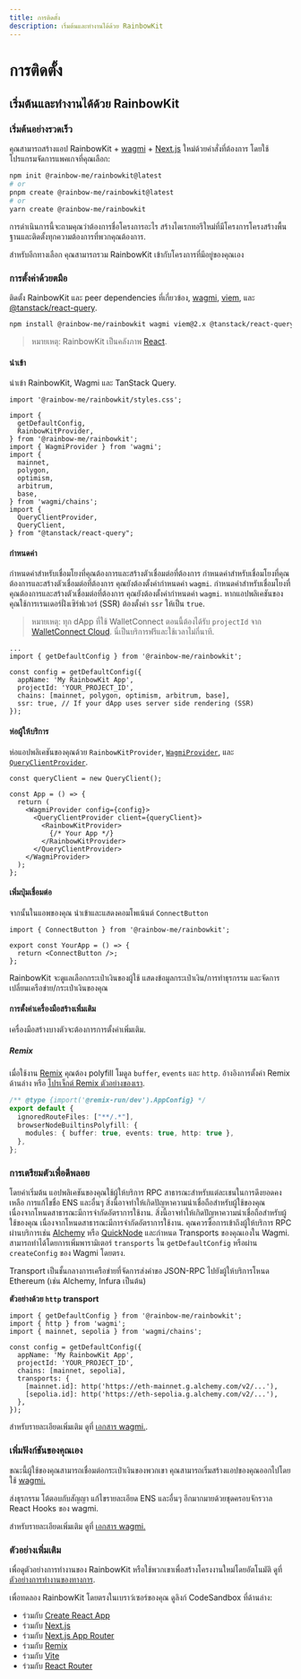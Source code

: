 ```yaml
---
title: การติดตั้ง
description: เริ่มต้นและทำงานได้ด้วย RainbowKit
---
```


# การติดตั้ง

## เริ่มต้นและทำงานได้ด้วย RainbowKit

### เริ่มต้นอย่างรวดเร็ว

คุณสามารถสร้างแอป RainbowKit + [wagmi](https://wagmi.sh) + [Next.js](https://nextjs.org) ใหม่ด้วยคำสั่งที่ต้องการ โดยใช้โปรแกรมจัดการแพคเกจที่คุณเลือก:

```bash
npm init @rainbow-me/rainbowkit@latest
# or
pnpm create @rainbow-me/rainbowkit@latest
# or
yarn create @rainbow-me/rainbowkit
```

การดำเนินการนี้จะถามคุณว่าต้องการชื่อโครงการอะไร สร้างไดเรกทอรีใหม่ที่มีโครงการโครงสร้างพื้นฐานและติดตั้งทุกความต้องการที่พวกคุณต้องการ.

สำหรับอีกทางเลือก คุณสามารถรวม RainbowKit เข้ากับโครงการที่มีอยู่ของคุณเอง

### การตั้งค่าด้วยตมือ

ติดตั้ง RainbowKit และ peer dependencies ที่เกี่ยวข้อง, [wagmi](https://wagmi.sh/), [viem](https://viem.sh), และ [@tanstack/react-query](https://tanstack.com/query/v5).

```bash
npm install @rainbow-me/rainbowkit wagmi viem@2.x @tanstack/react-query
```

> หมายเหตุ: RainbowKit เป็นคลังภาพ [React](https://reactjs.org/).

#### นำเข้า

นำเข้า RainbowKit, Wagmi และ TanStack Query.

```tsx
import '@rainbow-me/rainbowkit/styles.css';

import {
  getDefaultConfig,
  RainbowKitProvider,
} from '@rainbow-me/rainbowkit';
import { WagmiProvider } from 'wagmi';
import {
  mainnet,
  polygon,
  optimism,
  arbitrum,
  base,
} from 'wagmi/chains';
import {
  QueryClientProvider,
  QueryClient,
} from "@tanstack/react-query";
```

#### กำหนดค่า

กำหนดค่าสำหรับเชื่อมโยงที่คุณต้องการและสร้างตัวเชื่อมต่อที่ต้องการ กำหนดค่าสำหรับเชื่อมโยงที่คุณต้องการและสร้างตัวเชื่อมต่อที่ต้องการ คุณยังต้องตั้งค่ากำหนดค่า `wagmi`. กำหนดค่าสำหรับเชื่อมโยงที่คุณต้องการและสร้างตัวเชื่อมต่อที่ต้องการ คุณยังต้องตั้งค่ากำหนดค่า `wagmi`. หากแอปพลิเคชันของคุณใช้การเรนเดอร์ฝั่งเซิร์ฟเวอร์ (SSR) ต้องตั้งค่า `ssr` ให้เป็น `true`.

> หมายเหตุ: ทุก dApp ที่ใช้ WalletConnect ตอนนี้ต้องได้รับ `projectId` จาก [WalletConnect Cloud](https://cloud.walletconnect.com/). นี่เป็นบริการฟรีและใช้เวลาไม่กี่นาที.

```tsx line=4-99
...
import { getDefaultConfig } from '@rainbow-me/rainbowkit';

const config = getDefaultConfig({
  appName: 'My RainbowKit App',
  projectId: 'YOUR_PROJECT_ID',
  chains: [mainnet, polygon, optimism, arbitrum, base],
  ssr: true, // If your dApp uses server side rendering (SSR)
});
```

#### ห่อผู้ให้บริการ

ห่อแอปพลิเคชันของคุณด้วย `RainbowKitProvider`, [`WagmiProvider`](https://wagmi.sh/react/api/WagmiProvider#wagmiprovider), และ [`QueryClientProvider`](https://tanstack.com/query/v4/docs/framework/react/reference/QueryClientProvider).

```tsx
const queryClient = new QueryClient();

const App = () => {
  return (
    <WagmiProvider config={config}>
      <QueryClientProvider client={queryClient}>
        <RainbowKitProvider>
          {/* Your App */}
        </RainbowKitProvider>
      </QueryClientProvider>
    </WagmiProvider>
  );
};
```

#### เพิ่มปุ่มเชื่อมต่อ

จากนั้นในแอพของคุณ นำเข้าและแสดงคอมโพเน้นต์ `ConnectButton`

```tsx
import { ConnectButton } from '@rainbow-me/rainbowkit';

export const YourApp = () => {
  return <ConnectButton />;
};
```

RainbowKit จะดูแลเลือกกระเป๋าเงินของผู้ใช้ แสดงข้อมูลกระเป๋าเงิน/การทำธุรกรรม และจัดการเปลี่ยนเครือข่าย/กระเป๋าเงินของคุณ

#### การตั้งค่าเครื่องมือสร้างเพิ่มเติม

เครื่องมือสร้างบางตัวจะต้องการการตั้งค่าเพิ่มเติม.

##### Remix

เมื่อใช้งาน [Remix](https://remix.run) คุณต้อง polyfill โมดูล `buffer`, `events` และ `http`. อ้างอิงการตั้งค่า Remix ด้านล่าง หรือ [โปรเจ็กต์ Remix ตัวอย่างของเรา](https://github.com/rainbow-me/rainbowkit/blob/main/examples/with-remix).

```ts
/** @type {import('@remix-run/dev').AppConfig} */
export default {
  ignoredRouteFiles: ["**/.*"],
  browserNodeBuiltinsPolyfill: {
    modules: { buffer: true, events: true, http: true },
  },
};
```

### การเตรียมตัวเพื่อดีพลอย

โดยค่าเริ่มต้น แอปพลิเคชันของคุณใช้ผู้ให้บริการ RPC สาธารณะสำหรับแต่ละเชนในการดึงยอดคงเหลือ การแก้ไขชื่อ ENS และอื่นๆ สิ่งนี้อาจทำให้เกิดปัญหาความน่าเชื่อถือสำหรับผู้ใช้ของคุณ เนื่องจากโหนดสาธารณะมีการจำกัดอัตราการใช้งาน. สิ่งนี้อาจทำให้เกิดปัญหาความน่าเชื่อถือสำหรับผู้ใช้ของคุณ เนื่องจากโหนดสาธารณะมีการจำกัดอัตราการใช้งาน. คุณควรซื้อการเข้าถึงผู้ให้บริการ RPC ผ่านบริการเช่น [Alchemy](https://www.alchemy.com/) หรือ [QuickNode](https://www.quicknode.com/) และกำหนด Transports ของคุณเองใน Wagmi. สามารถทำได้โดยการเพิ่มพารามิเตอร์ `transports` ใน `getDefaultConfig` หรือผ่าน `createConfig` ของ Wagmi โดยตรง.

Transport เป็นชั้นกลางการเครือข่ายที่จัดการส่งคำขอ JSON-RPC ไปยังผู้ให้บริการโหนด Ethereum (เช่น Alchemy, Infura เป็นต้น)

**ตัวอย่างด้วย `http` transport**

```tsx
import { getDefaultConfig } from '@rainbow-me/rainbowkit';
import { http } from 'wagmi';
import { mainnet, sepolia } from 'wagmi/chains';

const config = getDefaultConfig({
  appName: 'My RainbowKit App',
  projectId: 'YOUR_PROJECT_ID',
  chains: [mainnet, sepolia],
  transports: {
    [mainnet.id]: http('https://eth-mainnet.g.alchemy.com/v2/...'),
    [sepolia.id]: http('https://eth-sepolia.g.alchemy.com/v2/...'),
  },
});
```

สำหรับรายละเอียดเพิ่มเติม ดูที่ [เอกสาร wagmi.](https://wagmi.sh/core/api/transports#transports).

### เพิ่มฟังก์ชันของคุณเอง

ขณะนี้ผู้ใช้ของคุณสามารถเชื่อมต่อกระเป๋าเงินของพวกเขา คุณสามารถเริ่มสร้างแอปของคุณออกไปโดยใช้ [wagmi.](https://wagmi.sh)

ส่งธุรกรรม โต้ตอบกับสัญญา แก้ไขรายละเอียด ENS และอื่นๆ อีกมากมายด้วยชุดครอบจักรวาล React Hooks ของ wagmi.

สำหรับรายละเอียดเพิ่มเติม ดูที่ [เอกสาร wagmi.](https://wagmi.sh)

### ตัวอย่างเพิ่มเติม

เพื่อดูตัวอย่างการทำงานของ RainbowKit หรือใช้พวกเขาเพื่อสร้างโครงงานใหม่โดยอัตโนมัติ ดูที่ [ตัวอย่างการทำงานของทางการ](https://github.com/rainbow-me/rainbowkit/tree/main/examples).

เพื่อทดลอง RainbowKit โดยตรงในเบราว์เซอร์ของคุณ ดูลิงก์ CodeSandbox ที่ด้านล่าง:

- ร่วมกับ [Create React App](https://codesandbox.io/p/sandbox/github/rainbow-me/rainbowkit/tree/main/examples/with-create-react-app)
- ร่วมกับ [Next.js](https://codesandbox.io/p/sandbox/github/rainbow-me/rainbowkit/tree/main/examples/with-next)
- ร่วมกับ [Next.js App Router](https://codesandbox.io/p/sandbox/github/rainbow-me/rainbowkit/tree/main/examples/with-next-app)
- ร่วมกับ [Remix](https://codesandbox.io/p/sandbox/github/rainbow-me/rainbowkit/tree/main/examples/with-remix)
- ร่วมกับ [Vite](https://codesandbox.io/p/sandbox/github/rainbow-me/rainbowkit/tree/main/examples/with-vite)
- ร่วมกับ [React Router](https://codesandbox.io/p/sandbox/github/rainbow-me/rainbowkit/tree/main/examples/with-react-router)
